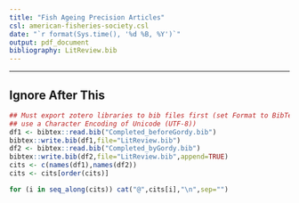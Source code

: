 ```yaml
---
title: "Fish Ageing Precision Articles"
csl: american-fisheries-society.csl
date: "`r format(Sys.time(), '%d %B, %Y')`"
output: pdf_document
bibliography: LitReview.bib
---
```


<div id="refs"></div>

\newpage

----

## Ignore After This
```r
## Must export zotero libraries to bib files first (set Format to BibTeX an
## use a Character Encoding of Unicode (UTF-8))
df1 <- bibtex::read.bib("Completed_beforeGordy.bib")
bibtex::write.bib(df1,file="LitReview.bib")
df2 <- bibtex::read.bib("Completed_byGordy.bib")
bibtex::write.bib(df2,file="LitReview.bib",append=TRUE)
cits <- c(names(df1),names(df2))
cits <- cits[order(cits)]

for (i in seq_along(cits)) cat("@",cits[i],"\n",sep="")
```


